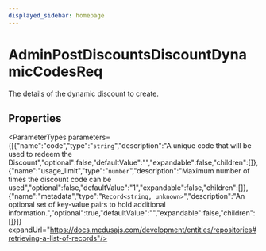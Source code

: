 ```yaml
---
displayed_sidebar: homepage
---
```



# AdminPostDiscountsDiscountDynamicCodesReq

The details of the dynamic discount to create.

## Properties

<ParameterTypes parameters={[{"name":"code","type":"`string`","description":"A unique code that will be used to redeem the Discount","optional":false,"defaultValue":"","expandable":false,"children":[]},{"name":"usage_limit","type":"`number`","description":"Maximum number of times the discount code can be used","optional":false,"defaultValue":"1","expandable":false,"children":[]},{"name":"metadata","type":"`Record<string, unknown>`","description":"An optional set of key-value pairs to hold additional information.","optional":true,"defaultValue":"","expandable":false,"children":[]}]} expandUrl="https://docs.medusajs.com/development/entities/repositories#retrieving-a-list-of-records"/>
